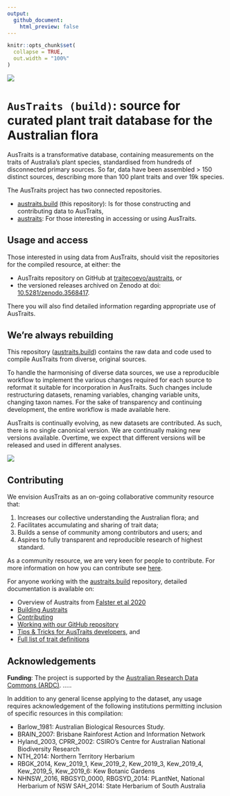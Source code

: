 ```yaml
---
output:
  github_document:
    html_preview: false
---
```


<!-- README.md is generated from README.Rmd. Please edit that file -->

```r
knitr::opts_chunk$set(
  collapse = TRUE,
  out.width = "100%"
)
```

![](docs/logo.png)

# `AusTraits (build)`: source for curated plant trait database for the Australian flora

<!-- badges: start -->
<!-- badges: end -->


AusTraits is a transformative database, containing measurements on the
traits of Australia’s plant species, standardised from hundreds of
disconnected primary sources. So far, data have been assembled > 150
distinct sources, describing more than 100 plant traits and over 19k
species.

The AusTraits project has two connected repositories.

- [austraits.build](https://github.com/traitecoevo/austraits.build/) (this repository): Is for those constructing and contributing data to AusTraits,
- [austraits](https://github.com/traitecoevo/austraits/): For those interesting in accessing or using AusTraits.

## Usage and access

Those interested in using data from AusTraits, should visit the repositories for the compiled resource, at either: the 

- AusTraits repository on GitHub at [traitecoevo/austraits](https://github.com/traitecoevo/austraits), or 
- the versioned releases archived on Zenodo at doi: [10.5281/zenodo.3568417](http://doi.org/https://doi.org/10.5281/zenodo.3568417).

There you will also find detailed information regarding appropriate use of AusTraits. 

## We're always rebuilding

This repository ([austraits.build](https://github.com/traitecoevo/austraits.build/)) contains the raw data and code used to compile AusTraits from diverse, original sources.

To handle the harmonising of diverse data sources, we use a reproducible workflow to implement the various changes required for each source to reformat it suitable for incorporation in AusTraits. Such changes include restructuring datasets, renaming variables, changing variable units, changing taxon names. For the sake of transparency and continuing development, the entire workflow is made  available here. 

AusTraits is continually evolving, as new datasets are contributed. As 
such, there is no single canonical version. We are continually making 
new versions available. Overtime, we expect that different versions will be released and used in different analyses. 

![](docs/Workflow.png)

## Contributing

We envision AusTraits as an on-going collaborative community resource
that:

1.  Increases our collective understanding the Australian flora; and
2.  Facilitates accumulating and sharing of trait data;
3.  Builds a sense of community among contributors and users; and
4.  Aspires to fully transparent and reproducible research of highest
    standard.

As a community resource, we are very keen for people to contribute. For more information on how you can contribute see [here](docs/Contributing.md).

For anyone working with the [austraits.build](https://github.com/traitecoevo/austraits.build/) repository, detailed documentation is available on:

- Overview of Austraits from [Falster et al 2020](XXXX)
- [Building Austraits](docs/Building.md)
- [Contributing](docs/Contributing.md)
- [Working with our GitHub repository](docs/Working_with_github.md)
- [Tips & Tricks for AusTraits developers](docs/TipTricks.md), and
- [Full list of trait definitions](docs/Trait_definitions.md)

## Acknowledgements

**Funding**: The project is supported by the [Australian Research Data
Commons (ARDC)](https://ardc.edu.au). .....



In addition to any general license applying to the dataset, any usage requires acknowledgement of the following institutions permitting inclusion of specific resources in this compilation:  

- Barlow_1981: Australian Biological Resources Study.
- BRAIN_2007: Brisbane Rainforest Action and Information Network
- Hyland_2003, CPRR_2002: CSIRO's Centre for Australian National Biodiversity Research
- NTH_2014: Northern Territory Herbarium
- RBGK_2014, Kew_2019_1, Kew_2019_2, Kew_2019_3, Kew_2019_4, Kew_2019_5, Kew_2019_6: Kew Botanic Gardens
- NHNSW_2016, RBGSYD_0000, RBGSYD_2014: PLantNet, National Herbarium of NSW
SAH_2014: State Herbarium of South Australia

